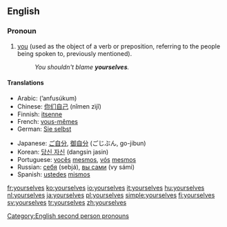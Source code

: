 ==English==
{{English reflexive pronouns}}

===Pronoun===
{{en-pron|desc=second person|the plural of|yourself|the reflexive case of|you}}

# [[you]] (used as the object of a verb or preposition, referring to the people being spoken to, previously mentioned).
#:''You shouldn't blame '''yourselves'''.''

====Translations====
{{trans-top|you (referring to the people being spoken to, previously mentioned)}}
*Arabic: {{Arab|[[انفسكم|أنْفُسُكُم]]}} (’anfusúkum)
*Chinese: [[你们自己]] (nǐmen zìjǐ)
*Finnish: [[itsenne]]
*French: [[vous-mêmes]]
*German: [[Sie selbst]]
{{trans-mid}}
*Japanese: [[ご自分]], [[御自分]] (ごじぶん, go-jibun)
*Korean: [[당신 자신]] (dangsin jasin)
*Portuguese: [[vocês]] [[mesmos]], [[vós]] [[mesmos]]
*Russian: [[себя]] (sebjá), [[вы сами]] (vy sámi)
*Spanish: [[ustedes]] [[mismos]]
{{trans-bottom}}

[[Category:English second person pronouns]]

[[fr:yourselves]]
[[ko:yourselves]]
[[io:yourselves]]
[[it:yourselves]]
[[hu:yourselves]]
[[nl:yourselves]]
[[ja:yourselves]]
[[pl:yourselves]]
[[simple:yourselves]]
[[fi:yourselves]]
[[sv:yourselves]]
[[tr:yourselves]]
[[zh:yourselves]]
